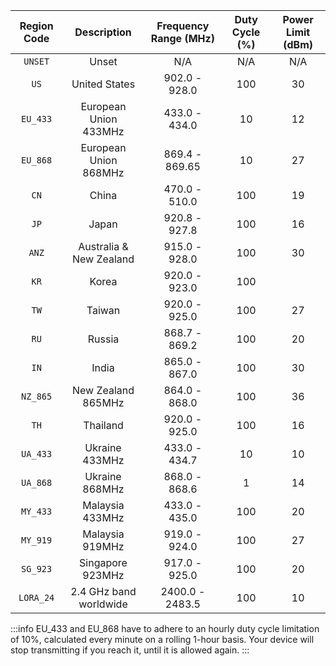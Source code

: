 | Region Code |       Description       | Frequency Range (MHz) | Duty Cycle (%) | Power Limit (dBm) |
| :---------: | :---------------------: | :-------------------: | :------------: | :---------------: |
|   `UNSET`   |          Unset          |          N/A          |      N/A       |        N/A        |
|    `US`     |      United States      |     902.0 - 928.0     |      100       |        30         |
|  `EU_433`   |  European Union 433MHz  |     433.0 - 434.0     |       10       |        12         |
|  `EU_868`   |  European Union 868MHz  |    869.4 - 869.65     |       10       |        27         |
|    `CN`     |          China          |     470.0 - 510.0     |      100       |        19         |
|    `JP`     |          Japan          |     920.8 - 927.8     |      100       |        16         |
|    `ANZ`    | Australia & New Zealand |     915.0 - 928.0     |      100       |        30         |
|    `KR`     |          Korea          |     920.0 - 923.0     |      100       |                   |
|    `TW`     |         Taiwan          |     920.0 - 925.0     |      100       |        27         |
|    `RU`     |         Russia          |     868.7 - 869.2     |      100       |        20         |
|    `IN`     |          India          |     865.0 - 867.0     |      100       |        30         |
|  `NZ_865`   |   New Zealand 865MHz    |     864.0 - 868.0     |      100       |        36         |
|    `TH`     |        Thailand         |     920.0 - 925.0     |      100       |        16         |
|  `UA_433`   |     Ukraine 433MHz      |     433.0 - 434.7     |       10       |        10         |
|  `UA_868`   |     Ukraine 868MHz      |     868.0 - 868.6     |       1        |        14         |
|  `MY_433`   |     Malaysia 433MHz     |     433.0 - 435.0     |      100       |        20         |
|  `MY_919`   |     Malaysia 919MHz     |     919.0 - 924.0     |      100       |        27         |
|  `SG_923`   |    Singapore 923MHz     |     917.0 - 925.0     |      100       |        20         |
|  `LORA_24`  | 2.4 GHz band worldwide  |    2400.0 - 2483.5    |      100       |        10         |

:::info
EU_433 and EU_868 have to adhere to an hourly duty cycle limitation of 10%, calculated every minute on a rolling 1-hour basis. Your device will stop transmitting if you reach it, until it is allowed again.
:::
